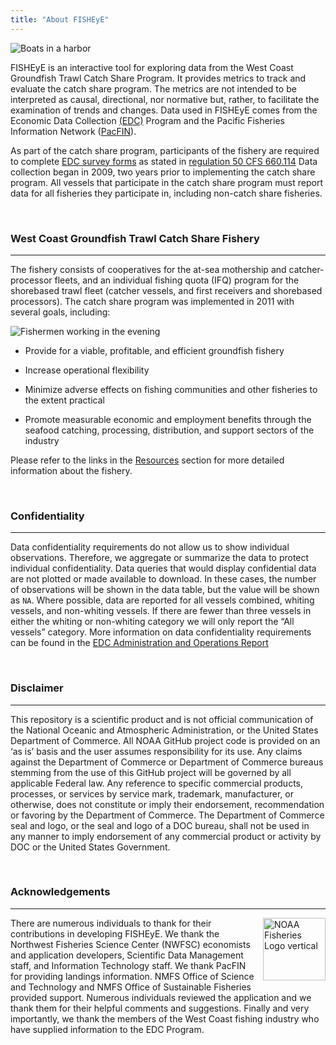 ```yaml
---
title: "About FISHEyE"
---
```



<div class="image-text-wrapper"> 
  <img src="images/Vessels1.jpg" alt="Boats in a harbor" class="overlay-img">
</div>

FISHEyE is an interactive tool for exploring data from the West Coast Groundfish Trawl Catch Share Program. It provides metrics to track and evaluate the catch share program. The metrics are not intended to be interpreted as causal, directional, nor normative but, rather, to facilitate the examination of trends and changes. Data used in FISHEyE comes from the Economic Data Collection <a href="https://www.nwfsc.noaa.gov/research/divisions/fram/economic/overview.cfm" target="_blank">(EDC)</a> Program and the Pacific Fisheries Information Network ([PacFIN](http://pacfin.psmfc.org/)).

As part of the catch share program, participants of the fishery are required to complete [EDC survey forms](https://www.nwfsc.noaa.gov/research/divisions/fram/economic/overview.cfm) as stated in [regulation 50 CFS 660.114](http://www.ecfr.gov/cgi-bin/text-idx?SID=06f0c396e52e564ce22a048aa910f49f&node=50:13.0.1.1.1.4.1.5&rgn=div8) Data collection began in 2009, two years prior to implementing the catch share program. All vessels that participate in the catch share program must report data for all fisheries they participate in, including non-catch share fisheries.

<br>


### West Coast Groundfish Trawl Catch Share Fishery

***

The fishery consists of cooperatives for the at-sea mothership and catcher-processor fleets, and an individual fishing quota (IFQ) program for the shorebased trawl fleet (catcher vessels, and first receivers and shorebased processors). The catch share program was implemented in 2011 with several goals, including:

<img src="images/Working.jpg" class = "float-right-image" alt="Fishermen working in the evening">


-   Provide for a viable, profitable, and efficient groundfish fishery

-   Increase operational flexibility

-   Minimize adverse effects on fishing communities and other fisheries to the extent practical

-   Promote measurable economic and employment benefits through the seafood catching, processing, distribution, and support sectors of the industry


Please refer to the links in the [Resources](resources.qmd) section for more detailed information about the fishery.

<br>

### Confidentiality

***

Data confidentiality requirements do not allow us to show individual observations. Therefore, we aggregate or summarize the data to protect individual confidentiality. Data queries that would display confidential data are not plotted or made available to download. In these cases, the number of observations will be shown in the data table, but the value will be shown as `NA`. Where possible, data are reported for all vessels combined, whiting vessels, and non-whiting vessels. If there are fewer than three vessels in either the whiting or non-whiting category we will only report the “All vessels” category. More information on data confidentiality requirements can be found in the [EDC Administration and Operations Report](http://www.nwfsc.noaa.gov/research/divisions/fram/documents/Administration_Operations_Report_2014.pdf)

<br>

### Disclaimer

***

This repository is a scientific product and is not official communication of the National Oceanic and Atmospheric Administration, or the United States Department of Commerce. All NOAA GitHub project code is provided on an ‘as is’ basis and the user assumes responsibility for its use. Any claims against the Department of Commerce or Department of Commerce bureaus stemming from the use of this GitHub project will be governed by all applicable Federal law. Any reference to specific commercial products, processes, or services by service mark, trademark, manufacturer, or otherwise, does not constitute or imply their endorsement, recommendation or favoring by the Department of Commerce. The Department of Commerce seal and logo, or the seal and logo of a DOC bureau, shall not be used in any manner to imply endorsement of any commercial product or activity by DOC or the United States Government.


<br>

### Acknowledgements

***
<img src="images/NOAA_FISHERIES_logo_vertical.png" alt="NOAA Fisheries Logo vertical" style = "float: right;
  margin-left: 0.5em;
  margin-bottom: 0.5em;
  width: 100px;">

There are numerous individuals to thank for their contributions in developing FISHEyE. We thank the Northwest Fisheries Science Center (NWFSC) economists and application developers, Scientific Data Management staff, and Information Technology staff. We thank PacFIN for providing landings information. NMFS Office of Science and Technology and NMFS Office of Sustainable Fisheries provided support. Numerous individuals reviewed the application and we thank them for their helpful comments and suggestions. Finally and very importantly, we thank the members of the West Coast fishing industry who have supplied information to the EDC Program.
